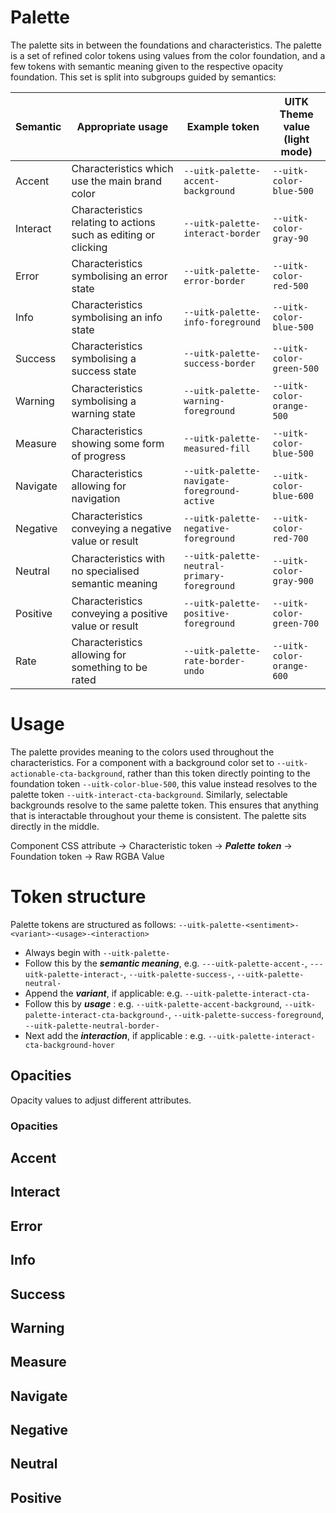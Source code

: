 
<Meta title="Documentation/Styles and Theming/Palette" />

# Palette

The palette sits in between the foundations and characteristics. The palette is a set of refined color tokens using values from the color foundation, and a few tokens with semantic meaning given to the respective opacity foundation. This set is split into subgroups guided by semantics:

| Semantic | Appropriate usage                                               | Example token                               | UITK Theme value<br /> (light mode) |
| -------- | --------------------------------------------------------------- | ------------------------------------------- | ----------------------------------- |
| Accent   | Characteristics which use the main brand color                  | `--uitk-palette-accent-background`          | `--uitk-color-blue-500`             |
| Interact | Characteristics relating to actions such as editing or clicking | `--uitk-palette-interact-border`            | `--uitk-color-gray-90`              |
| Error    | Characteristics symbolising an error state                      | `--uitk-palette-error-border`               | `--uitk-color-red-500`              |
| Info     | Characteristics symbolising an info state                       | `--uitk-palette-info-foreground`            | `--uitk-color-blue-500`             |
| Success  | Characteristics symbolising a success state                     | `--uitk-palette-success-border`             | `--uitk-color-green-500`            |
| Warning  | Characteristics symbolising a warning state                     | `--uitk-palette-warning-foreground`         | `--uitk-color-orange-500`           |
| Measure  | Characteristics showing some form of progress                   | `--uitk-palette-measured-fill`              | `--uitk-color-blue-500`             |
| Navigate | Characteristics allowing for navigation                         | `--uitk-palette-navigate-foreground-active` | `--uitk-color-blue-600`             |
| Negative | Characteristics conveying a negative value or result            | `--uitk-palette-negative-foreground`        | `--uitk-color-red-700`              |
| Neutral  | Characteristics with no specialised semantic meaning            | `--uitk-palette-neutral-primary-foreground` | `--uitk-color-gray-900`             |
| Positive | Characteristics conveying a positive value or result            | `--uitk-palette-positive-foreground`        | `--uitk-color-green-700`            |
| Rate     | Characteristics allowing for something to be rated              | `--uitk-palette-rate-border-undo`           | `--uitk-color-orange-600`           |

# Usage

The palette provides meaning to the colors used throughout the characteristics. For a component with a background color set to `--uitk-actionable-cta-background`, rather than this token directly pointing to the foundation token `--uitk-color-blue-500`, this value instead resolves to the palette token `--uitk-interact-cta-background`. Similarly, selectable backgrounds resolve to the same palette token. This ensures that anything that is interactable throughout your theme is consistent. The palette sits directly in the middle.

Component CSS attribute &#8594; Characteristic token &#8594; **_Palette token_** &#8594; Foundation token &#8594; Raw RGBA Value

# Token structure

Palette tokens are structured as follows: `--uitk-palette-<sentiment>-<variant>-<usage>-<interaction>`

- Always begin with `--uitk-palette-`
- Follow this by the **_semantic meaning_**, e.g. `---uitk-palette-accent-`, `---uitk-palette-interact-`, `--uitk-palette-success-`, `--uitk-palette-neutral-`
- Append the **_variant_**, if applicable: e.g. `--uitk-palette-interact-cta-`
- Follow this by **_usage_** : e.g. `--uitk-palette-accent-background`, `--uitk-palette-interact-cta-background-`, `--uitk-palette-success-foreground`, `--uitk-palette-neutral-border-`
- Next add the **_interaction_**, if applicable : e.g. `--uitk-palette-interact-cta-background-hover`

## Opacities

Opacity values to adjust different attributes.

### Opacities

<Canvas>
  <Story name="Opacities">
    <DocGrid>
      <OpacityBlock
        opacity="--uitk-opacity-4"
        cssVariable="--uitk-palette-opacity-background"
      />
      <OpacityBlock
        opacity="--uitk-opacity-3"
        cssVariable="--uitk-palette-opacity-border"
      />
      <OpacityBlock
        opacity="--uitk-opacity-3"
        cssVariable="--uitk-palette-opacity-primary-border"
      />
      <OpacityBlock
        opacity="--uitk-opacity-2"
        cssVariable="--uitk-palette-opacity-secondary-border"
      />
      <OpacityBlock
        opacity="--uitk-opacity-1"
        cssVariable="--uitk-palette-opacity-tertiary-border"
      />
      <OpacityBlock
        opacity="--uitk-opacity-2"
        cssVariable="--uitk-palette-opacity-border-readonly"
      />
      <OpacityBlock
        opacity="--uitk-opacity-4"
        cssVariable="--uitk-palette-opacity-foreground"
      />
      <OpacityBlock
        opacity="--uitk-opacity-4"
        cssVariable="--uitk-palette-opacity-scrim"
      />
      <OpacityBlock
        opacity="--uitk-opacity-3"
        cssVariable="--uitk-palette-opacity-fill"
      />
      <OpacityBlock
        opacity="--uitk-opacity-3"
        cssVariable="--uitk-palette-opacity-stroke"
      />
    </DocGrid>
  </Story>
</Canvas>

## Accent

<Canvas>
  <Story name="Accent">
    <DocGrid>
      <ColorBlock colorVar="--uitk-palette-accent-background" />
      <ColorBlock colorVar="--uitk-palette-accent-border" />
      <ColorBlock colorVar="--uitk-palette-accent-foreground" />
    </DocGrid>
  </Story>
</Canvas>

## Interact

<Canvas>
  <Story name="Interact">
    <DocGrid>
      <ColorBlock colorVar="--uitk-palette-interact-background" />
      <ColorBlock colorVar="--uitk-palette-interact-background-disabled" />
      <ColorBlock colorVar="--uitk-palette-interact-background-hover" />
      <ColorBlock colorVar="--uitk-palette-interact-background-active" />
      <ColorBlock colorVar="--uitk-palette-interact-background-blurSelected" />
      <ColorBlock colorVar="--uitk-palette-interact-border" />
      <ColorBlock colorVar="--uitk-palette-interact-border-hover" />
      <ColorBlock colorVar="--uitk-palette-interact-border-active" />
      <ColorBlock colorVar="--uitk-palette-interact-border-activeDisabled" />
      <ColorBlock colorVar="--uitk-palette-interact-border-disabled" />
      <ColorBlock colorVar="--uitk-palette-interact-border-readonly" />
      <ColorBlock colorVar="--uitk-palette-interact-foreground" />
      <ColorBlock colorVar="--uitk-palette-interact-foreground-disabled" />
      <ColorBlock colorVar="--uitk-palette-interact-foreground-partial" />
      <ColorBlock colorVar="--uitk-palette-interact-foreground-partialDisabled" />
      <ColorBlock colorVar="--uitk-palette-interact-outline" />
      <ColorBlock colorVar="--uitk-palette-interact-cta-background" />
      <ColorBlock colorVar="--uitk-palette-interact-cta-background-hover" />
      <ColorBlock colorVar="--uitk-palette-interact-cta-background-active" />
      <ColorBlock colorVar="--uitk-palette-interact-cta-background-activeDisabled" />
      <ColorBlock colorVar="--uitk-palette-interact-cta-background-disabled" />
      <ColorBlock colorVar="--uitk-palette-interact-cta-foreground" />
      <ColorBlock colorVar="--uitk-palette-interact-cta-foreground-active" />
      <ColorBlock colorVar="--uitk-palette-interact-cta-foreground-activeDisabled" />
      <ColorBlock colorVar="--uitk-palette-interact-cta-foreground-disabled" />
      <ColorBlock colorVar="--uitk-palette-interact-cta-foreground-hover" />
      <ColorBlock colorVar="--uitk-palette-interact-primary-background" />
      <ColorBlock colorVar="--uitk-palette-interact-primary-background-hover" />
      <ColorBlock colorVar="--uitk-palette-interact-primary-background-active" />
      <ColorBlock colorVar="--uitk-palette-interact-primary-background-activeDisabled" />
      <ColorBlock colorVar="--uitk-palette-interact-primary-background-disabled" />
      <ColorBlock colorVar="--uitk-palette-interact-primary-foreground" />
      <ColorBlock colorVar="--uitk-palette-interact-primary-foreground-hover" />
      <ColorBlock colorVar="--uitk-palette-interact-primary-foreground-active" />
      <ColorBlock colorVar="--uitk-palette-interact-primary-foreground-activeDisabled" />
      <ColorBlock colorVar="--uitk-palette-interact-primary-foreground-disabled" />
      <ColorBlock colorVar="--uitk-palette-interact-secondary-background" />
      <ColorBlock colorVar="--uitk-palette-interact-secondary-background-hover" />
      <ColorBlock colorVar="--uitk-palette-interact-secondary-background-active" />
      <ColorBlock colorVar="--uitk-palette-interact-secondary-background-activeDisabled" />
      <ColorBlock colorVar="--uitk-palette-interact-secondary-background-disabled" />
      <ColorBlock colorVar="--uitk-palette-interact-secondary-foreground" />
      <ColorBlock colorVar="--uitk-palette-interact-secondary-foreground-hover" />
      <ColorBlock colorVar="--uitk-palette-interact-secondary-foreground-active" />
      <ColorBlock colorVar="--uitk-palette-interact-secondary-foreground-activeDisabled" />
      <ColorBlock colorVar="--uitk-palette-interact-secondary-foreground-disabled" />
    </DocGrid>
  </Story>
</Canvas>

## Error

<Canvas>
  <Story name="Error">
    <DocGrid>
      <ColorBlock colorVar="--uitk-palette-error-background-emphasize" />
      <ColorBlock colorVar="--uitk-palette-error-border" />
      <ColorBlock colorVar="--uitk-palette-error-foreground" />
    </DocGrid>
  </Story>
</Canvas>

## Info

<Canvas>
  <Story name="Info">
    <DocGrid>
      <ColorBlock colorVar="--uitk-palette-info-background-emphasize" />
      <ColorBlock colorVar="--uitk-palette-info-border" />
      <ColorBlock colorVar="--uitk-palette-info-foreground" />
    </DocGrid>
  </Story>
</Canvas>

## Success

<Canvas>
  <Story name="Success">
    <DocGrid>
      <ColorBlock colorVar="--uitk-palette-success-background-emphasize" />
      <ColorBlock colorVar="--uitk-palette-success-border" />
      <ColorBlock colorVar="--uitk-palette-success-foreground" />
    </DocGrid>
  </Story>
</Canvas>

## Warning

<Canvas>
  <Story name="Warning">
    <DocGrid>
      <ColorBlock colorVar="--uitk-palette-warning-background-emphasize" />
      <ColorBlock colorVar="--uitk-palette-warning-border" />
      <ColorBlock colorVar="--uitk-palette-warning-foreground" />
    </DocGrid>
  </Story>
</Canvas>

## Measure

<Canvas>
  <Story name="Measure">
    <DocGrid>
      <ColorBlock colorVar="--uitk-palette-measured-background" />
      <ColorBlock colorVar="--uitk-palette-measured-background-disabled" />
      <ColorBlock colorVar="--uitk-palette-measured-foreground" />
      <ColorBlock colorVar="--uitk-palette-measured-foreground-active" />
      <ColorBlock colorVar="--uitk-palette-measured-foreground-activeDisabled" />
      <ColorBlock colorVar="--uitk-palette-measured-foreground-disabled" />
      <ColorBlock colorVar="--uitk-palette-measured-border" />
      <ColorBlock colorVar="--uitk-palette-measured-border-disabled" />
      <ColorBlock colorVar="--uitk-palette-measured-fill" />
      <ColorBlock colorVar="--uitk-palette-measured-fill-disabled" />
    </DocGrid>
  </Story>
</Canvas>

## Navigate

<Canvas>
  <Story name="Navigate">
    <DocGrid>
      <ColorBlock colorVar="--uitk-palette-navigate-primary-background" />
      <ColorBlock colorVar="--uitk-palette-navigate-primary-background-active" />
      <ColorBlock colorVar="--uitk-palette-navigate-primary-background-hover" />
      <ColorBlock colorVar="--uitk-palette-navigate-secondary-background" />
      <ColorBlock colorVar="--uitk-palette-navigate-secondary-background-active" />
      <ColorBlock colorVar="--uitk-palette-navigate-secondary-background-hover" />
      <ColorBlock colorVar="--uitk-palette-navigate-tertiary-background-hover" />
      <ColorBlock colorVar="--uitk-palette-navigate-tertiary-background-active" />
      <ColorBlock colorVar="--uitk-palette-navigate-tertiary-background" />
      <ColorBlock colorVar="--uitk-palette-navigate-foreground-hover" />
      <ColorBlock colorVar="--uitk-palette-navigate-foreground-active" />
      <ColorBlock colorVar="--uitk-palette-navigate-foreground-visited" />
      <ColorBlock colorVar="--uitk-palette-navigate-indicator-active" />
      <ColorBlock colorVar="--uitk-palette-navigate-indicator-hover" />
      <ColorBlock colorVar="--uitk-palette-navigate-indicator-activeDisabled" />
    </DocGrid>
  </Story>
</Canvas>

## Negative

<Canvas>
  <Story name="Negative">
    <DocGrid>
      <ColorBlock colorVar="--uitk-palette-negative-foreground" />
    </DocGrid>
  </Story>
</Canvas>

## Neutral

<Canvas>
  <Story name="Neutral">
    <DocGrid>
      <ColorBlock colorVar="--uitk-palette-neutral-primary-background" />
      <ColorBlock colorVar="--uitk-palette-neutral-primary-background-disabled" />
      <ColorBlock colorVar="--uitk-palette-neutral-primary-background-readonly" />
      <ColorBlock colorVar="--uitk-palette-neutral-primary-border" />
      <ColorBlock colorVar="--uitk-palette-neutral-primary-border-disabled" />
      <ColorBlock colorVar="--uitk-palette-neutral-primary-foreground" />
      <ColorBlock colorVar="--uitk-palette-neutral-primary-foreground-disabled" />
      <ColorBlock colorVar="--uitk-palette-neutral-primary-separator" />
      <ColorBlock colorVar="--uitk-palette-neutral-secondary-background" />
      <ColorBlock colorVar="--uitk-palette-neutral-secondary-background-disabled" />
      <ColorBlock colorVar="--uitk-palette-neutral-secondary-background-readonly" />
      <ColorBlock colorVar="--uitk-palette-neutral-secondary-border-disabled" />
      <ColorBlock colorVar="--uitk-palette-neutral-secondary-foreground" />
      <ColorBlock colorVar="--uitk-palette-neutral-secondary-foreground-disabled" />
      <ColorBlock colorVar="--uitk-palette-neutral-scrim" />
      <ColorBlock colorVar="--uitk-palette-neutral-secondary-separator" />
      <ColorBlock colorVar="--uitk-palette-neutral-tertiary-background" />
      <ColorBlock colorVar="--uitk-palette-neutral-tertiary-background-disabled" />
      <ColorBlock colorVar="--uitk-palette-neutral-tertiary-background-readonly" />
      <ColorBlock colorVar="--uitk-palette-neutral-tertiary-border" />
      <ColorBlock colorVar="--uitk-palette-neutral-tertiary-border-disabled" />
      <ColorBlock colorVar="--uitk-palette-neutral-tertiary-separator" />
      <ColorBlock colorVar="--uitk-palette-neutral-highlight" />
    </DocGrid>
  </Story>
</Canvas>

## Positive

<Canvas>
  <Story name="Positive">
    <DocGrid>
      <ColorBlock colorVar="--uitk-palette-positive-foreground" />
    </DocGrid>
  </Story>
</Canvas>
